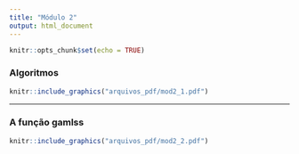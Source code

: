 ```yaml
---
title: "Módulo 2"
output: html_document
---
```


```r
knitr::opts_chunk$set(echo = TRUE)
```

### Algoritmos

```r
knitr::include_graphics("arquivos_pdf/mod2_1.pdf")
```

***

### A função gamlss

```r
knitr::include_graphics("arquivos_pdf/mod2_2.pdf")
```

